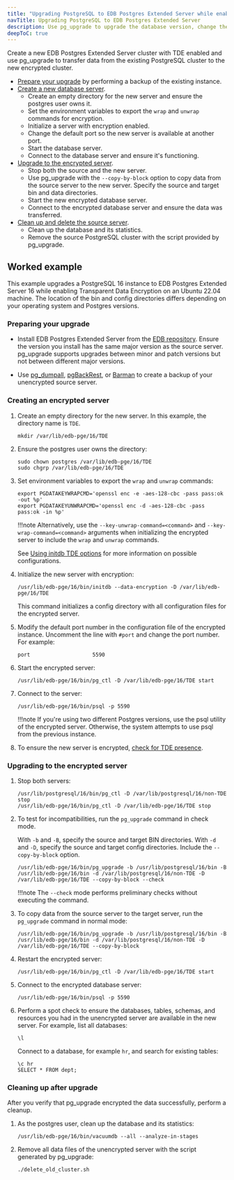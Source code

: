 ```yaml
---
title: "Upgrading PostgreSQL to EDB Postgres Extended Server while enabling TDE"
navTitle: Upgrading PostgreSQL to EDB Postgres Extended Server
description: Use pg_upgrade to upgrade the database version, change the Postgres distribution, or migrate to a TDE-enabled database.
deepToC: true
---
```


Create a new EDB Postgres Extended Server cluster with TDE enabled and use pg_upgrade to transfer data from the existing PostgreSQL cluster to the new encrypted cluster. 

- [Prepare your upgrade](#preparing-your-upgrade) by performing a backup of the existing instance. 
- [Create a new database server](#creating-an-encrypted-server).
    - Create an empty directory for the new server and ensure the postgres user owns it.
    - Set the environment variables to export the `wrap` and `unwrap` commands for encryption. 
    - Initialize a server with encryption enabled.
    - Change the default port so the new server is available at another port. 
    - Start the database server.
    - Connect to the database server and ensure it's functioning.
- [Upgrade to the encrypted server](#upgrading-to-the-encrypted-server).
    - Stop both the source and the new server. 
    - Use pg_upgrade with the `--copy-by-block` option to copy data from the source server to the new server. Specify the source and target bin and data directories. 
    - Start the new encrypted database server.
    - Connect to the encrypted database server and ensure the data was transferred. 
- [Clean up and delete the source server](#cleaning-up-after-upgrade).
    - Clean up the database and its statistics. 
    - Remove the source PostgreSQL cluster with the script provided by pg_upgrade. 

## Worked example

This example upgrades a PostgreSQL 16 instance to EDB Postgres Extended Server 16 while enabling Transparent Data Encryption on an Ubuntu 22.04 machine. The location of the bin and config directories differs depending on your operating system and Postgres versions.

### Preparing your upgrade

-   Install EDB Postgres Extended Server from the [EDB repository](https://www.enterprisedb.com/repos-downloads). Ensure the version you install has the same major version as the source server. pg_upgrade supports upgrades between minor and patch versions but not between different major versions.

-   Use [pg_dumpall](https://www.postgresql.org/docs/current/app-pg-dumpall.html), [pgBackRest](/supported-open-source/pgbackrest/), or [Barman](/supported-open-source/barman/) to create a backup of your unencrypted source server.

### Creating an encrypted server 

1.  Create an empty directory for the new server. In this example, the directory name is `TDE`.
  
    ```
    mkdir /var/lib/edb-pge/16/TDE
    ```

1.  Ensure the postgres user owns the directory:

    ```
    sudo chown postgres /var/lib/edb-pge/16/TDE
    sudo chgrp /var/lib/edb-pge/16/TDE
    ```

1.  Set environment variables to export the `wrap` and `unwrap` commands:

    ```
    export PGDATAKEYWRAPCMD='openssl enc -e -aes-128-cbc -pass pass:ok -out %p'
    export PGDATAKEYUNWRAPCMD='openssl enc -d -aes-128-cbc -pass pass:ok -in %p'
    ```

    !!!note
       Alternatively, use the `--key-unwrap-command=<command>` and `--key-wrap-command=<command>` arguments when initializing the encrypted server to include the `wrap` and `unwrap` commands.
       
       See [Using initdb TDE options](../initdb_tde_options/) for more information on possible configurations.

1.  Initialize the new server with encryption: 
    
    ```
    /usr/lib/edb-pge/16/bin/initdb --data-encryption -D /var/lib/edb-pge/16/TDE
    ```

    This command initializes a config directory with all configuration files for the encrypted server.

1.  Modify the default port number in the configuration file of the encrypted instance. Uncomment the line with `#port` and change the port number. For example:

    ```
    port                    5590
    ```

1.  Start the encrypted server: 

    ```
    /usr/lib/edb-pge/16/bin/pg_ctl -D /var/lib/edb-pge/16/TDE start
    ```

1.  Connect to the server: 

    ```
    /usr/lib/edb-pge/16/bin/psql -p 5590
    ```

    !!!note
       If you're using two different Postgres versions, use the psql utility of the encrypted server. Otherwise, the system attempts to use psql from the previous instance.

1.  To ensure the new server is encrypted, [check for TDE presence](../enabling/verifying_tde/). 

### Upgrading to the encrypted server

1.  Stop both servers:
    
    ```
    /usr/lib/postgresql/16/bin/pg_ctl -D /var/lib/postgresql/16/non-TDE stop
    /usr/lib/edb-pge/16/bin/pg_ctl -D /var/lib/edb-pge/16/TDE stop
    ```

1.  To test for incompatibilities, run the `pg_upgrade` command in check mode. 
    
    With `-b` and `-B`, specify the source and target BIN directories. With `-d` and `-D`, specify the source and target config directories.
    Include the `--copy-by-block` option. 

    ```  
    /usr/lib/edb-pge/16/bin/pg_upgrade -b /usr/lib/postgresql/16/bin -B /usr/lib/edb-pge/16/bin -d /var/lib/postgresql/16/non-TDE -D /var/lib/edb-pge/16/TDE --copy-by-block --check
    ```

    !!!note
       The `--check` mode performs preliminary checks without executing the command.

1.  To copy data from the source server to the target server, run the `pg_upgrade` command in normal mode: 

    ```
    /usr/lib/edb-pge/16/bin/pg_upgrade -b /usr/lib/postgresql/16/bin -B /usr/lib/edb-pge/16/bin -d /var/lib/postgresql/16/non-TDE -D /var/lib/edb-pge/16/TDE --copy-by-block
    ```

1.  Restart the encrypted server: 

    ```
    /usr/lib/edb-pge/16/bin/pg_ctl -D /var/lib/edb-pge/16/TDE start
    ```

1.  Connect to the encrypted database server:

    ```
    /usr/lib/edb-pge/16/bin/psql -p 5590
    ```

1.  Perform a spot check to ensure the databases, tables, schemas, and resources you had in the unencrypted server are available in the new server. For example, list all databases:

    ```
    \l
    ```

    Connect to a database, for example `hr`, and search for existing tables: 

    ```
    \c hr 
    SELECT * FROM dept;
    ```

### Cleaning up after upgrade 

After you verify that pg_upgrade encrypted the data successfully, perform a cleanup. 

1.  As the postgres user, clean up the database and its statistics: 

    ```
    /usr/lib/edb-pge/16/bin/vacuumdb --all --analyze-in-stages
    ```

1.  Remove all data files of the unencrypted server with the script generated by pg_upgrade:

    ```
    ./delete_old_cluster.sh
    ```

